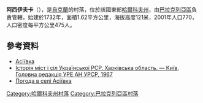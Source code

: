 {{coord|49|21|55|N|36|41|13|E|scale:100000_region:UA|display=title}}

'''阿西伊夫卡'''（{{lang-uk|Асіївка}}），是[[烏克蘭|烏克蘭]]的村落，位於該國東部[[哈爾科夫州|哈爾科夫州]]，由[[巴拉克列亞區|巴拉克列亞區]]負責管轄，始建於1732年，面積1.62平方公里，海拔高度121米，2001年人口770，人口密度每平方公里475人。

==參考資料==
* [http://w1.c1.rada.gov.ua/pls/z7502/A005?rdat1=19.09.2011&rf7571=32084 Асіївка]{{dead link|date=2018年5月 |bot=InternetArchiveBot |fix-attempted=yes }}
* [https://web.archive.org/web/20110315052723/http://www.igsu.org.ua/Harkovskja.obl/Balaklejskij.rajon/Aseevka.html Історія міст і сіл Української РСР. Харківська область. — Київ, Головна редакція УРЕ АН УРСР, 1967]
* [http://weather.in.ua/ua/har'kovskaja/391 Погода в селі Асіївка]

{{DEFAULTSORT:Асіївка}}
[[Category:哈爾科夫州村落|Category:哈爾科夫州村落]]
[[Category:巴拉克列亞區村落|Category:巴拉克列亞區村落]]


{{Kharkiv-geo-stub}}
